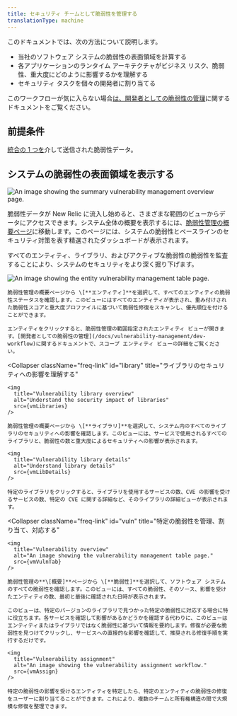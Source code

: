 ```yaml
---
title: セキュリティ チームとして脆弱性を管理する
translationType: machine
---
```








このドキュメントでは、次の方法について説明します。

* 当社のソフトウェア システムの脆弱性の表面領域を計算する
* 各アプリケーションのランタイム アーキテクチャがビジネス リスク、脆弱性、重大度にどのように影響するかを理解する
* セキュリティ タスクを個々の開発者に割り当てる

このワークフローが気に入らない場合[は、開発者としての脆弱性の管理](/docs/vulnerability-management/dev-workflow)に関するドキュメントをご覧ください。

## 前提条件

[統合の 1 つを](/docs/vulnerability-management/integrations/overview)介して送信された脆弱性データ。

## システムの脆弱性の表面領域を表示する

<img
  title="Vulnerability management overview"
  alt="An image showing the summary vulnerability management overview page."
  src={vmOverview}
/>

脆弱性データが New Relic に流入し始めると、さまざまな範囲のビューからデータにアクセスできます。システム全体の概要を表示するには、[脆弱性管理の概要ページ](https://one.newrelic.com/vulnerability-management)に移動します。このページには、システムの脆弱性とベースラインのセキュリティ対策を表す精選されたダッシュボードが表示されます。

すべてのエンティティ、ライブラリ、およびアクティブな脆弱性の脆弱性を監査することにより、システムのセキュリティをより深く掘り下げます。

<CollapserGroup>
  <Collapser
    className="freq-link"
    id="entity"
    title="すべてのエンティティの脆弱性を管理する"
  >
    <img
      title="Vulnerability management overview"
      alt="An image showing the entity vulnerability management table page."
      src={vmEntitySec}
    />

    脆弱性管理の概要ページから \[**エンティティ]**を選択して、すべてのエンティティの脆弱性ステータスを確認します。このビューにはすべてのエンティティが表示され、重み付けされた脆弱性スコアと重大度プロファイルに基づいて脆弱性修復をスキャンし、優先順位を付けることができます。

    エンティティをクリックすると、脆弱性管理の範囲指定されたエンティティ ビューが開きます。[開発者としての脆弱性の管理](/docs/vulnerability-management/dev-workflow)に関するドキュメントで、スコープ エンティティ ビューの詳細をご覧ください。
  </Collapser>

  <Collapser
    className="freq-link"
    id="library"
    title="ライブラリのセキュリティへの影響を理解する"
  >
    <img
      title="Vulnerability library overview"
      alt="Understand the security impact of libraries"
      src={vmLibraries}
    />

    脆弱性管理の概要ページから \[**ライブラリ]**を選択して、システム内のすべてのライブラリのセキュリティへの影響を確認します。このビューには、サービスで使用されるすべてのライブラリと、脆弱性の数と重大度によるセキュリティへの影響が表示されます。

    <img
      title="Vulnerability library details"
      alt="Understand library details"
      src={vmLibDetails}
    />

    特定のライブラリをクリックすると、ライブラリを使用するサービスの数、CVE の影響を受けるサービスの数、特定の CVE に関する詳細など、そのライブラリの詳細ビューが表示されます。
  </Collapser>

  <Collapser
    className="freq-link"
    id="vuln"
    title="特定の脆弱性を管理、割り当て、対応する"
  >
    <img
      title="Vulnerability overview"
      alt="An image showing the vulnerability management table page."
      src={vmVulnTab}
    />

    脆弱性管理の**\[概要]**ページから \[**脆弱性]**を選択して、ソフトウェア システムのすべての脆弱性を確認します。このビューには、すべての脆弱性、そのソース、影響を受けたエンティティの数、最初と最後に確認された日時が表示されます。

    このビューは、特定のバージョンのライブラリで見つかった特定の脆弱性に対応する場合に特に役立ちます。各サービスを確認して影響があるかどうかを確認する代わりに、このビューはエンティティまたはライブラリではなく脆弱性に基づいて情報を要約します。修復が必要な脆弱性を見つけてクリックし、サービスへの直接的な影響を確認して、推奨される修復手順を実行するだけです。

    <img
      title="Vulnerability assignment"
      alt="An image showing the vulnerability assignment workflow."
      src={vmAssign}
    />

    特定の脆弱性の影響を受けるエンティティを特定したら、特定のエンティティの脆弱性の修復をユーザーに割り当てることができます。これにより、複数のチームと所有権構造の間で大規模な修復を整理できます。
  </Collapser>
</CollapserGroup>